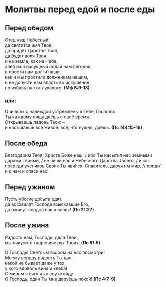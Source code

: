 
# Молитвы перед едой и после еды

## Перед обедом

<MdxLoader src="MolitvaTrapeza/Otche" />

Отец наш Небесный!  
да святи́тся имя Твоё,  
да придёт Царство Твоё,  
да будет воля Твоя  
и на земле, как на Небе;  
хлеб наш насущный подай нам сегодня,  
и прости нам долги́ наши,  
как и мы простили должникам нашим,  
и не допусти нам впасть во искушение,  
но избавь нас от лукавого. **(Мф 6:9-13)**

### или:

<MdxLoader src="MolitvaTrapeza/PeredObedom" />

Очи всех с надеждой устремлены к Тебе, Господи:  
Ты каждому пищу даёшь в своё время.  
Открываешь ладонь Твою –  
и насыщаешь всё живое: всё, что нужно, даёшь. **(Пс 144:15-16)**

## После обеда

<MdxLoader src="MolitvaTrapeza/PosleObeda" />

Благодарим Тебя, Христе Боже наш, / ибо Ты насытил нас земными дара́ми Твоими, / не лиши нас и Небесного Царства Твоего, / и как посреди́ учеников Своих Ты яви́лся, Спаситель, дару́я им мир, // приди́ и к нам и спаси нас!

## Перед ужином

<MdxLoader src="MolitvaTrapeza/PeredUzhinom" />

Пусть убогие до́сыта едят,  
да восхвалят Господа взыскавшие Его,  
да оживут сердца́ ваши вовек! **(Пс 21:27)**

## После ужина

<MdxLoader src="MolitvaTrapeza/PosleUzhina" />

Радость нам, Господи, дела Твои,  
мы ликуем о творениях рук Твоих. **(Пс 91:5)**

О Господь! Светлым взором на нас посмотри!  
Моему сердцу радость Ты дал,  
какой не бывает даже у тех,  
у кого вдоволь вина и хлеба!  
С миром я лягу и ко сну отойду.  
О Господь, один Ты́ мне дару́ешь покой! **(Пс 4:7-9)**

